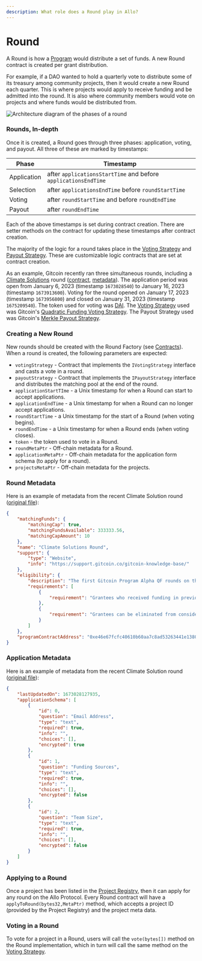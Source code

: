 ```yaml
---
description: What role does a Round play in Allo?
---
```


# Round

A Round is how a [Program](program.md) would distribute a set of funds. A new Round contract is created per grant distribution.

For example, if a DAO wanted to hold a quarterly vote to distribute some of its treasury among community projects, then it would create a new Round each quarter. This is where projects would apply to receive funding and be admitted into the round. It is also where community members would vote on projects and where funds would be distributed from.

<Image src="/round.png" alt="Architecture diagram of the phases of a round" width={800} height={500}/>

### Rounds, In-depth

Once it is created, a Round goes through three phases: application, voting, and payout. All three of these are marked by timestamps:

| Phase       | Timestamp                                                      |
| ----------- | -------------------------------------------------------------- |
| Application | after `applicationsStartTime` and before `applicationsEndTime` |
| Selection   | after `applicationsEndTime` before `roundStartTime`            |
| Voting      | after `roundStartTime` and before `roundEndTime`               |
| Payout      | after `roundEndTime`                                           |

Each of the above timestamps is set during contract creation. There are setter methods on the contract for updating these timestamps after contract creation.

The majority of the logic for a round takes place in the [Voting Strategy](voting-strategy/) and [Payout Strategy](payout-strategy/). These are customizable logic contracts that are set at contract creation.

As an example, Gitcoin recently ran three simultaneous rounds, including a [Climate Solutions](https://go.gitcoin.co/blog/announcing-the-gitcoin-alpha-round) round ([contract](https://go.gitcoin.co/blog/announcing-the-gitcoin-alpha-round), [metadata](https://cloudflare-ipfs.com/ipfs/bafkreighrvkk654o5amjlnim7mc4cf4qvofgx3yeftv2kzjama2phood4e)). The application period was open from January 6, 2023 (timestamp `1673028540`) to January 16, 2023 (timestamp `1673913600`). Voting for the round opened on January 17, 2023 (timestamp `1673956800`) and closed on January 31, 2023 (timestamp `1675209540`). The token used for voting was [DAI](https://etherscan.io/address/0x6B175474E89094C44Da98b954EedeAC495271d0F). The [Voting Strategy](voting-strategy/) used was Gitcoin's [Quadratic Funding Voting Strategy](https://etherscan.io/address/0xBaA2f652c7a2228F2e161A615B8a55b359a0a2c8#code). The Payout Strategy used was Gitcoin's [Merkle Payout Strategy](https://etherscan.io/address/0xB483dc6FF0b9554119232edA962862169A13915C#code).&#x20;

### Creating a New Round

New rounds should be created with the Round Factory (see [Contracts](../getting-started/contracts.md)). When a round is created, the following parameters are expected:

* `votingStrategy` - Contract that implements the `IVotingStrategy` interface and casts a vote in a round.
* `payoutStrategy` - Contract that implements the `IPayoutStrategy` interface and distributes the matching pool at the end of the round.
* `applicationStartTIme` - a Unix timestamp for when a Round can start to accept applications.
* `applicationEndTime` - a Unix timestamp for when a Round can no longer accept applications.
* `roundStartTime` - a Unix timestamp for the start of a Round (when voting begins).
* `roundEndTime` - a Unix timestamp for when a Round ends (when voting closes).
* `token` - the token used to vote in a Round.
* `roundMetaPtr` - Off-chain metadata for a Round.
* `applicationMetaPtr` - Off-chain metadata for the application form schema (to apply for a round).
* `projectsMetaPtr` - Off-chain metadata for the projects.

### Round Metadata

Here is an example of metadata from the recent Climate Solution round ([original file](https://cloudflare-ipfs.com/ipfs/bafkreighrvkk654o5amjlnim7mc4cf4qvofgx3yeftv2kzjama2phood4e)):

```json
{
    "matchingFunds": {
        "matchingCap": true,
        "matchingFundsAvailable": 333333.56,
        "matchingCapAmount": 10
    },
    "name": "Climate Solutions Round",
    "support": {
        "type": "Website",
        "info": "https://support.gitcoin.co/gitcoin-knowledge-base/"
    },
    "eligibility": {
        "description": "The first Gitcoin Program Alpha QF rounds on the Grants Protocol will run from January 17th to January 31st and are only open to a subset of existing grantees. There will be 3 separate matching pools: Web3 Open Source Software, Ethereum Infrastructure, and Climate Solutions, each with its own grant explorer page where you can donate to grants in that round.   The Grant must be primarily focused on climate solutions (the group may do other work but the grant proposal should be directly related to climate solutions).  The proposal should explicitly outline how this project will help reduce GHGs or is important core infrastructure for web3 climate solutions. ",
        "requirements": [
            {
                "requirement": "Grantees who received funding in previous rounds must report on updates to their project and how funds are being allocated. This will ensure accountability to supporters and also help encourage contributors by showing what you’ve been accomplishing. "
            }, 
            {
                "requirement": "Grantees can be eliminated from consideration in the round if they are found to be encouraging or enabling sybil attacks or other forms of malicious manipulation of the grants platform or the Gitcoin community. "
            }
        ]
    },
    "programContractAddress": "0xe46e67fcfc40610b60aa7c8ad53263441e138097"
}
```

### Application Metadata

Here is an example of metadata from the recent Climate Solution round ([original file](https://cloudflare-ipfs.com/ipfs/bafkreihtv4v57hm7vpwyothfk44h4i7c2h4sg4zjmmkk4ii4leyg6wxvui)):

```json
{
    "lastUpdatedOn": 1673028127935,
    "applicationSchema": [
        {
            "id": 0,
            "question": "Email Address",
            "type": "text",
            "required": true,
            "info": "",
            "choices": [],
            "encrypted": true
        },
        {
            "id": 1,
            "question": "Funding Sources",
            "type": "text",
            "required": true,
            "info": "",
            "choices": [],
            "encrypted": false
        },
        {
            "id": 2,
            "question": "Team Size",
            "type": "text",
            "required": true,
            "info": "",
            "choices": [],
            "encrypted": false
        }
    ]
}
```

### Applying to a Round

Once a project has been listed in the [Project Registry](project-registry.md), then it can apply for any round on the Allo Protocol. Every Round contract will have a `applyToRound(bytes32,MetaPtr)` method, which accepts a project ID (provided by the Project Registry) and the project meta data.

### Voting in a Round

To vote for a project in a Round, users will call the `vote(bytes[])` method on the Round implementation, which in turn will call the same method on the [Voting Strategy](voting-strategy/).

